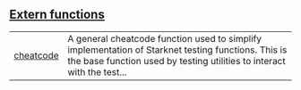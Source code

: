 
## [Extern functions](./core-starknet-testing-extern_functions)

| | |
|:---|:---|
| [cheatcode](./core-starknet-testing-cheatcode) | A general cheatcode function used to simplify implementation of Starknet testing functions. This is the base function used by testing utilities to interact with the test... |

